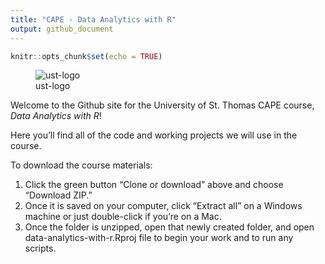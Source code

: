 ```yaml
---
title: "CAPE - Data Analytics with R"
output: github_document
---
```


```r
knitr::opts_chunk$set(echo = TRUE)
```

![ust-logo](ust-logo.jpg)

Welcome to the Github site for the University of St. Thomas CAPE course, *Data Analytics with R*!

Here you'll find all of the code and working projects we will use in the course.

To download the course materials:

1. Click the green button "Clone or download" above and choose "Download ZIP."
2. Once it is saved on your computer, click "Extract all" on a Windows machine or just double-click if you're on a Mac.
3. Once the folder is unzipped, open that newly created folder, and open data-analytics-with-r.Rproj file to begin your work and to run any scripts.